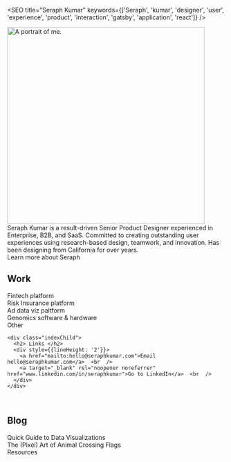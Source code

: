
<SEO title="Seraph Kumar" keywords={['Seraph', 'kumar', 'designer', 'user', 'experience', 'product', 'interaction', 'gatsby', 'application', 'react']} />


<img height="456px" loading="eager" src={portrait} alt="A portrait of me." class="portrait"/>

<div style={{fontWeight: '400', marginTop: '25px'}}>
  Seraph Kumar is a result-driven Senior Product Designer experienced in Enterprise, B2B, and SaaS. Committed to creating outstanding user experiences using research-based design, teamwork, and innovation.
  Has been designing from California for over <Experience /> years.<br  /> 

  <Link to="/about/">Learn more about Seraph</Link>

  <div class="indexParent">
    <div class="indexChild">
      <h2> Work </h2>
      <div style={{lineHeight: '2'}}>
        <Link to="/billgo/">Fintech platform</Link>  <br  />
        <Link to="/archipelago/">Risk Insurance platform</Link>  <br  />
        <Link to="/hawthorne/">Ad data viz paltform</Link>  <br  />
        <Link to="/lab/">Genomics software & hardware</Link>  <br  />
        <Link to="/doux/">Other</Link>
      </div>
    </div>
    
    <div class="indexChild">
      <h2> Links </h2>
      <div style={{lineHeight: '2'}}>
        <a href="mailto:hello@seraphkumar.com">Email hello@seraphkumar.com</a>  <br  />
        <a target="_blank" rel="noopener noreferrer" href="www.linkedin.com/in/seraphkumar">Go to LinkedIn</a>  <br  />
      </div>
    </div>
  </div> <br  />

  <div>
    <h2> Blog </h2>
    <div style={{lineHeight: '2'}}>
      <Link to="/blog4/">Quick Guide to Data Visualizations</Link>  <br  />
      <Link to="/blog3/">The (Pixel) Art of Animal Crossing Flags</Link>  <br  />
      <Link to="/resources/">Resources</Link>  <br  />
    </div>
  </div>
</div>